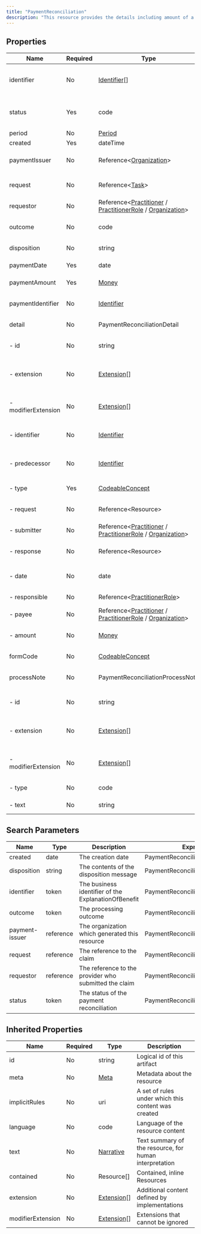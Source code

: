 ```yaml
---
title: "PaymentReconciliation"
description: "This resource provides the details including amount of a payment and allocates the payment items being paid."
---
```


## Properties

| Name                | Required | Type                                                                                                                                                                                                    | Description                                            |
| ------------------- | -------- | ------------------------------------------------------------------------------------------------------------------------------------------------------------------------------------------------------- | ------------------------------------------------------ |
| identifier          | No       | [Identifier](/medical-api/fhir/data-types/identifier)[]                                                                                                                                                 | Business Identifier for a payment reconciliation       |
| status              | Yes      | code                                                                                                                                                                                                    | active / cancelled / draft / entered-in-error          |
| period              | No       | [Period](/medical-api/fhir/data-types/period)                                                                                                                                                           | Period covered                                         |
| created             | Yes      | dateTime                                                                                                                                                                                                | Creation date                                          |
| paymentIssuer       | No       | Reference&lt;[Organization](/medical-api/fhir/resources/organization)&gt;                                                                                                                               | Party generating payment                               |
| request             | No       | Reference&lt;[Task](/medical-api/fhir/resources/task)&gt;                                                                                                                                               | Reference to requesting resource                       |
| requestor           | No       | Reference&lt;[Practitioner](/medical-api/fhir/resources/practitioner) / [PractitionerRole](/medical-api/fhir/resources/practitionerrole) / [Organization](/medical-api/fhir/resources/organization)&gt; | Responsible practitioner                               |
| outcome             | No       | code                                                                                                                                                                                                    | queued / complete / error / partial                    |
| disposition         | No       | string                                                                                                                                                                                                  | Disposition message                                    |
| paymentDate         | Yes      | date                                                                                                                                                                                                    | When payment issued                                    |
| paymentAmount       | Yes      | [Money](/medical-api/fhir/data-types/money)                                                                                                                                                             | Total amount of Payment                                |
| paymentIdentifier   | No       | [Identifier](/medical-api/fhir/data-types/identifier)                                                                                                                                                   | Business identifier for the payment                    |
| detail              | No       | PaymentReconciliationDetail                                                                                                                                                                             | Settlement particulars                                 |
| - id                | No       | string                                                                                                                                                                                                  | Unique id for inter-element referencing                |
| - extension         | No       | [Extension](/medical-api/fhir/data-types/extension)[]                                                                                                                                                   | Additional content defined by implementations          |
| - modifierExtension | No       | [Extension](/medical-api/fhir/data-types/extension)[]                                                                                                                                                   | Extensions that cannot be ignored even if unrecognized |
| - identifier        | No       | [Identifier](/medical-api/fhir/data-types/identifier)                                                                                                                                                   | Business identifier of the payment detail              |
| - predecessor       | No       | [Identifier](/medical-api/fhir/data-types/identifier)                                                                                                                                                   | Business identifier of the prior payment detail        |
| - type              | Yes      | [CodeableConcept](/medical-api/fhir/data-types/codeableconcept)                                                                                                                                         | Category of payment                                    |
| - request           | No       | Reference&lt;Resource&gt;                                                                                                                                                                               | Request giving rise to the payment                     |
| - submitter         | No       | Reference&lt;[Practitioner](/medical-api/fhir/resources/practitioner) / [PractitionerRole](/medical-api/fhir/resources/practitionerrole) / [Organization](/medical-api/fhir/resources/organization)&gt; | Submitter of the request                               |
| - response          | No       | Reference&lt;Resource&gt;                                                                                                                                                                               | Response committing to a payment                       |
| - date              | No       | date                                                                                                                                                                                                    | Date of commitment to pay                              |
| - responsible       | No       | Reference&lt;[PractitionerRole](/medical-api/fhir/resources/practitionerrole)&gt;                                                                                                                       | Contact for the response                               |
| - payee             | No       | Reference&lt;[Practitioner](/medical-api/fhir/resources/practitioner) / [PractitionerRole](/medical-api/fhir/resources/practitionerrole) / [Organization](/medical-api/fhir/resources/organization)&gt; | Recipient of the payment                               |
| - amount            | No       | [Money](/medical-api/fhir/data-types/money)                                                                                                                                                             | Amount allocated to this payable                       |
| formCode            | No       | [CodeableConcept](/medical-api/fhir/data-types/codeableconcept)                                                                                                                                         | Printed form identifier                                |
| processNote         | No       | PaymentReconciliationProcessNote                                                                                                                                                                        | Note concerning processing                             |
| - id                | No       | string                                                                                                                                                                                                  | Unique id for inter-element referencing                |
| - extension         | No       | [Extension](/medical-api/fhir/data-types/extension)[]                                                                                                                                                   | Additional content defined by implementations          |
| - modifierExtension | No       | [Extension](/medical-api/fhir/data-types/extension)[]                                                                                                                                                   | Extensions that cannot be ignored even if unrecognized |
| - type              | No       | code                                                                                                                                                                                                    | display / print / printoper                            |
| - text              | No       | string                                                                                                                                                                                                  | Note explanatory text                                  |

## Search Parameters

| Name           | Type      | Description                                           | Expression                          |
| -------------- | --------- | ----------------------------------------------------- | ----------------------------------- |
| created        | date      | The creation date                                     | PaymentReconciliation.created       |
| disposition    | string    | The contents of the disposition message               | PaymentReconciliation.disposition   |
| identifier     | token     | The business identifier of the ExplanationOfBenefit   | PaymentReconciliation.identifier    |
| outcome        | token     | The processing outcome                                | PaymentReconciliation.outcome       |
| payment-issuer | reference | The organization which generated this resource        | PaymentReconciliation.paymentIssuer |
| request        | reference | The reference to the claim                            | PaymentReconciliation.request       |
| requestor      | reference | The reference to the provider who submitted the claim | PaymentReconciliation.requestor     |
| status         | token     | The status of the payment reconciliation              | PaymentReconciliation.status        |

## Inherited Properties

| Name              | Required | Type                                                  | Description                                            |
| ----------------- | -------- | ----------------------------------------------------- | ------------------------------------------------------ |
| id                | No       | string                                                | Logical id of this artifact                            |
| meta              | No       | [Meta](/medical-api/fhir/data-types/meta)             | Metadata about the resource                            |
| implicitRules     | No       | uri                                                   | A set of rules under which this content was created    |
| language          | No       | code                                                  | Language of the resource content                       |
| text              | No       | [Narrative](/medical-api/fhir/data-types/narrative)   | Text summary of the resource, for human interpretation |
| contained         | No       | Resource[]                                            | Contained, inline Resources                            |
| extension         | No       | [Extension](/medical-api/fhir/data-types/extension)[] | Additional content defined by implementations          |
| modifierExtension | No       | [Extension](/medical-api/fhir/data-types/extension)[] | Extensions that cannot be ignored                      |
